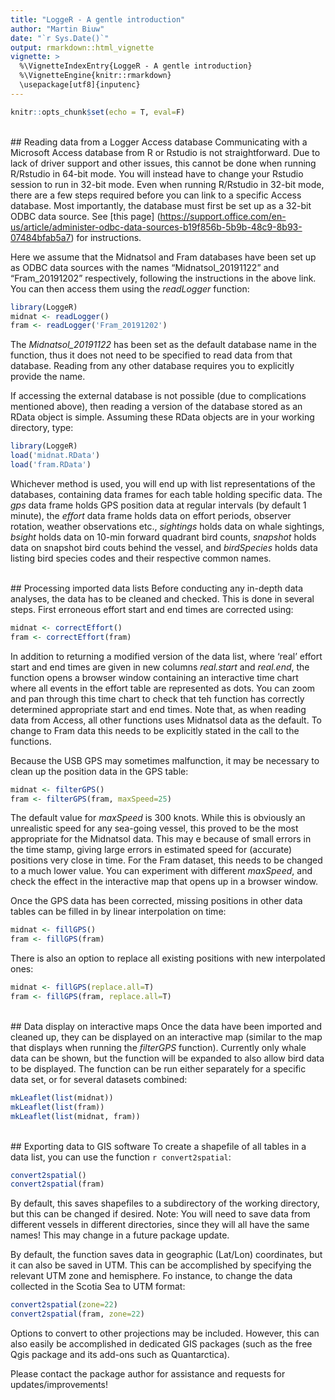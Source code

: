 ```yaml
---
title: "LoggeR - A gentle introduction"
author: "Martin Biuw"
date: "`r Sys.Date()`"
output: rmarkdown::html_vignette
vignette: >
  %\VignetteIndexEntry{LoggeR - A gentle introduction}
  %\VignetteEngine{knitr::rmarkdown}
  \usepackage[utf8]{inputenc}
---
```


```r
knitr::opts_chunk$set(echo = T, eval=F)
```

</br>
## Reading data from a Logger Access database
Communicating with a Microsoft Access database from R or Rstudio is not straightforward. Due to lack of driver support and other issues, this cannot be done when running R/Rstudio in 64-bit mode. You will instead have to change your Rstudio session to run in 32-bit mode. Even when running R/Rstudio in 32-bit mode, there are a few steps required before you can link to a specific Access database. Most importantly, the database must first be set up as a 32-bit ODBC data source. See [this page] (<https://support.office.com/en-us/article/administer-odbc-data-sources-b19f856b-5b9b-48c9-8b93-07484bfab5a7>) for instructions.

Here we assume that the Midnatsol and Fram databases have been set up as ODBC data sources with the names "Midnatsol_20191122" and "Fram_20191202" respectively, following the instructions in the above link. You can then access them using the *readLogger* function: 

```r
library(LoggeR)
midnat <- readLogger()
fram <- readLogger('Fram_20191202')
```

The *Midnatsol_20191122* has been set as the default database name in the function, thus it does not need to be specified to read data from that database. Reading from any other database requires you to explicitly provide the name. 

If accessing the external database is not possible (due to complications mentioned above), then reading a version of the database stored as an RData object is simple. Assuming these RData objects are in your working directory, type:

```r
library(LoggeR)
load('midnat.RData')
load('fram.RData')
```

Whichever method is used, you will end up with list representations of the databases, containing data frames for each table holding specific data. The *gps* data frame holds GPS position data at regular intervals (by default 1 minute), the *effort* data frame holds data on effort periods, observer rotation, weather observations etc., *sightings* holds data on whale sightings, *bsight* holds data on 10-min forward quadrant bird counts, *snapshot* holds data on snapshot bird couts behind the vessel, and *birdSpecies* holds data listing bird species codes and their respective common names.   

</br>
## Processing imported data lists
Before conducting any in-depth data analyses, the data has to be cleaned and checked. This is done in several steps. First erroneous effort start and end times are corrected using:

```r
midnat <- correctEffort()
fram <- correctEffort(fram)
```

In addition to returning a modified version of the data list, where 'real' effort start and end times are given in new columns *real.start* and *real.end*, the function opens a browser window containing an interactive time chart where all events in the effort table are represented as dots. You can zoom and pan through this time chart to check that teh function has correctly determined appropriate start and end times. Note that, as when reading data from Access, all other functions uses Midnatsol data as the default. To change to Fram data this needs to be explicitly stated in the call to the functions.   

Because the USB GPS may sometimes malfunction, it may be necessary to clean up the position data in the GPS table: 

```r
midnat <- filterGPS()
fram <- filterGPS(fram, maxSpeed=25)
```

The default value for *maxSpeed* is 300 knots. While this is obviously an unrealistic speed for any sea-going vessel, this proved to be the most appropriate for the Midnatsol data. This may e because of small errors in the time stamp, giving large errors in estimated speed for (accurate) positions very close in time. For the Fram dataset, this needs to be changed to a much lower value. You can experiment with different *maxSpeed*, and check the effect in the interactive map that opens up in a browser window.   

Once the GPS data has been corrected, missing positions in other data tables can be filled in by linear interpolation on time:

```r
midnat <- fillGPS()
fram <- fillGPS(fram)
```

There is also an option to replace all existing positions with new interpolated ones:

```r
midnat <- fillGPS(replace.all=T)
fram <- fillGPS(fram, replace.all=T)
```

</br>
## Data display on interactive maps
Once the data have been imported and cleaned up, they can be displayed on an interactive map (similar to the map that displays when running the *filterGPS* function). Currently only whale data can be shown, but the function will be expanded to also allow bird data to be displayed. The function can be run either separately for a specific data set, or for several datasets combined: 

```r
mkLeaflet(list(midnat))
mkLeaflet(list(fram))
mkLeaflet(list(midnat, fram))
```

</br>
## Exporting data to GIS software
To create a shapefile of all tables in a data list, you can use the function `r convert2spatial`:

```r
convert2spatial()
convert2spatial(fram)
```

By default, this saves shapefiles to a subdirectory of the working directory, but this can be changed if desired. Note: You will need to save data from different vessels in different directories, since they will all have the same names! This may change in a future package update.

By default, the function saves data in geographic (Lat/Lon) coordinates, but it can also be saved in UTM. This can be accomplished by specifying the relevant UTM zone and hemisphere. Fo instance, to change the data collected in the Scotia Sea to UTM format:

```r
convert2spatial(zone=22)
convert2spatial(fram, zone=22)
```

Options to convert to other projections may be included. However, this can also easily be accomplished in dedicated GIS packages (such as the free Qgis package and its add-ons such as Quantarctica).

Please contact the package author for assistance and requests for updates/improvements!

